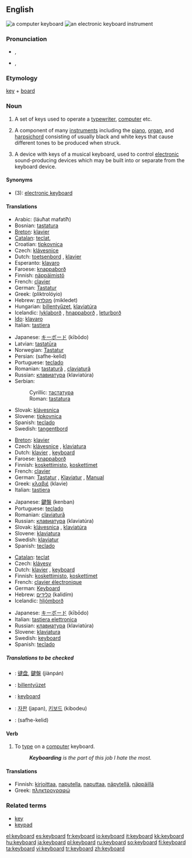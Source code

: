 {{wikipedia|dab=keyboard}}
==English==

[[Image:Swedish keyboard 20050614.jpg|thumb|a computer keyboard]]
[[Image:YamahaKeyboard.jpg|thumb|an electronic keyboard instrument]]

===Pronunciation===
*{{a|US}} {{IPA|/kiˈbɔrd/}}, {{SAMPA|/ki"bOrd/}}
*{{a|UK|Australian}} {{IPA|/ˈkiːbɔːd/}}, {{SAMPA|/"kibO:d/}}

===Etymology===
[[key]] + [[board]]

===Noun===
{{en-noun}}

# A set of keys used to operate a [[typewriter]], [[computer]] etc.
# {{music}} A component of many [[instruments]] including the [[piano]], [[organ]], and [[harpsichord]] consisting of usually black and white keys that cause different tones to be produced when struck.
# {{music}} A device with keys of a musical keyboard, used to control [[electronic]] sound-producing devices which may be built into or separate from the keyboard device.

====Synonyms====
*(3): [[electronic keyboard]]

====Translations====
{{trans-top|set of keys used to operate a typewriter, computer etc.}}
*Arabic: {{ARchar|[[لوحة مفاتيح]]}} (láuħat mafatíħ) {{f}}
*Bosnian: [[tastatura#Bosnian|tastatura]] {{f}}
*[[Breton]]: [[klavier#Breton|klavier]]  {{m}}
*[[Catalan]]: [[teclat]], {{m}}
*Croatian: [[tipkovnica]] {{f}}
*Czech: [[klávesnice]] {{f}}
*Dutch: [[toetsenbord]] {{n}}, [[klavier]] {{n}}
*Esperanto: [[klavaro]]
*Faroese: [[knappaborð]] {{n}}
*Finnish: [[näppäimistö]]
*French: [[clavier]] {{m}}
*German: [[Tastatur]] {{f}}
*Greek: {{t|el|πληκτρολόγιο|n}} (pliktrolóyio)
*Hebrew: [[מקלדת]] (mikledet) {{f}}
*Hungarian: [[billentyűzet]], [[klaviatúra]]
*Icelandic: [[lyklaborð]] {{n}}, [[hnappaborð]] {{n}} {{italbrac|dated}}, [[leturborð]] {{n}} {{italbrac|dated}}
*[[Ido]]: [[klavaro]]
*Italian: [[tastiera]] {{f}}
{{trans-mid}}
*Japanese: [[キーボード]] (kībōdo)
*Latvian: [[tastatūra]]
*Norwegian: [[Tastatur]] {{n}}
*Persian: {{FAchar|[[صفحه کلید]]}} (safhe-kelid)
*Portuguese: [[teclado]] {{m}}
*Romanian: [[tastatură]] {{f}}, [[claviatură]] {{f}}
*Russian: [[клавиатура]] (klaviatúra) {{f}}
*Serbian:
*:Cyrillic: [[тастатура#Serbian|тастатура]] {{f}}
*:Roman: [[tastatura#Serbian|tastatura]] {{f}}
*Slovak: [[klávesnica]] {{f}}
*Slovene: [[tipkovnica]] {{f}}
*Spanish: [[teclado]] {{m}}
*Swedish: [[tangentbord]] {{n}}
{{trans-bottom}}

{{trans-top|a component of many instruments}}
*[[Breton]]: [[klavier#Breton|klavier]]  {{m}}
*Czech: [[klávesnice]] {{f}}, [[klaviatura]] {{f}}
*Dutch: [[klavier]] {{n}}, [[#Dutch|keyboard]] {{n}}
*Faroese: [[knappaborð]] {{n}}
*Finnish: [[koskettimisto]], [[koskettimet]]
*French: [[clavier]] {{m}}
*German: [[Tastatur]] {{f}}, [[Klaviatur]] {{f}}, [[Manual]] {{n}}
*Greek: [[κλαβιέ]] (klavie) {{n}}
*Italian: [[tastiera]] {{f}}
{{trans-mid}}
*Japanese: [[鍵盤]] (kenban)
*Portuguese: [[teclado]] {{m}}
*Romanian: [[claviatură]] {{f}}
*Russian: [[клавиатура]] (klaviatúra) {{f}}
*Slovak: [[klávesnica]]  {{f}}, [[klaviatúra]] {{f}}
*Slovene: [[klaviatura]] {{f}}
*Swedish: [[klaviatur]] {{n}}
*Spanish: [[teclado]] {{m}}
{{trans-bottom}}

{{trans-top|electronic device with keys of a musical keyboard}}
*[[Catalan]]: [[teclat]]
*Czech: [[klávesy]] {{p}}
*Dutch: [[klavier]] {{n}}, [[#Dutch|keyboard]] {{n}}
*Finnish: [[koskettimisto]], [[koskettimet]]
*French: [[clavier électronique]]
*German: [[Keyboard]] {{n}}
*Hebrew: [[קלידים]] (kalidím) {{m}} {{p}}
*Icelandic: [[hljómborð]] {{n}}
{{trans-mid}}
*Japanese: [[キーボード]] (kībōdo)
*Italian: [[tastiera elettronica]]
*Russian: [[клавиатура]] (klaviatúra) {{f}}
*Slovene: [[klaviatura]] {{f}}
*Swedish: [[keyboard#Swedish|keyboard]] {{n}}
*Spanish: [[teclado]] {{m}}
{{trans-bottom}}

=====Translations to be checked=====
{{checktrans-top}}
*{{ttbc|Chinese}}: [[键盘]], [[鍵盤]] (jiànpán)
*{{ttbc|Hungarian}}: [[billentyüzet]]
*{{ttbc|Indonesian}}: [[keyboard#Indonesian|keyboard]]
*{{ttbc|Korean}}: [[자판]] (japan), [[키보드]] (kibodeu)
*{{ttbc|Persian}}: {{FAchar|[[صفحه کلید]]}} (safhe-kelid)
{{trans-bottom}}

====Verb====
{{en-verb}}

# {{intransitive}} To [[type]] on a [[computer]] keyboard.
#: '' '''Keyboarding''' is the part of this job I hate the most.''

====Translations====
{{trans-top|to type in}}
*Finnish: [[kirjoittaa]], [[naputella]], [[naputtaa]], [[näpytellä]], [[näppäillä]]
*Greek: [[πληκτρογραφώ]]
{{trans-bottom}}

===Related terms===
*[[key]]
*[[keypad]]

[[el:keyboard]]
[[es:keyboard]]
[[fr:keyboard]]
[[io:keyboard]]
[[it:keyboard]]
[[kk:keyboard]]
[[hu:keyboard]]
[[ja:keyboard]]
[[pl:keyboard]]
[[ru:keyboard]]
[[so:keyboard]]
[[fi:keyboard]]
[[ta:keyboard]]
[[vi:keyboard]]
[[tr:keyboard]]
[[zh:keyboard]]